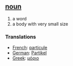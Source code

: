 == [[noun]] ==
# a word
# a body with very small size

=== Translations ===
*[[French]]: [[particule]]
*[[German]]: [[Partikel]]
*[[Greek]]: [[μόριο]]